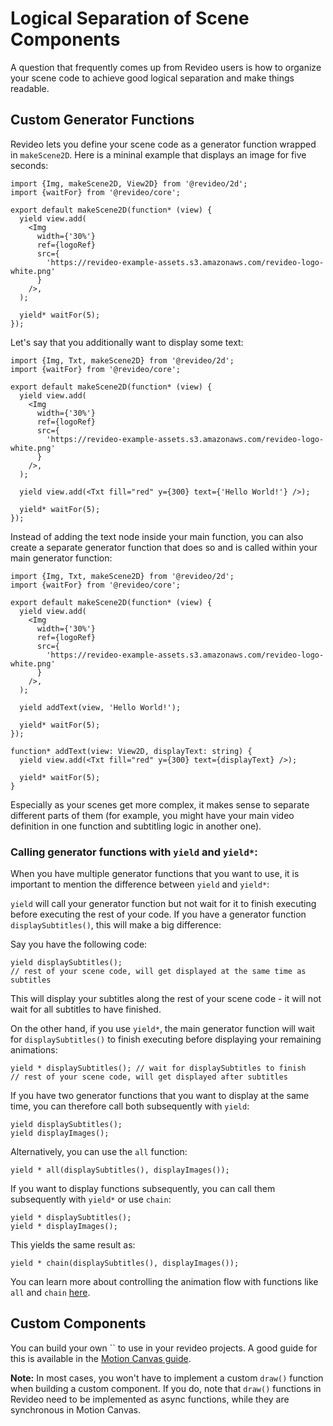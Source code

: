 # Logical Separation of Scene Components

A question that frequently comes up from Revideo users is how to organize your
scene code to achieve good logical separation and make things readable.

## Custom Generator Functions

Revideo lets you define your scene code as a generator function wrapped in
`makeScene2D`. Here is a mininal example that displays an image for five
seconds:

```tsx
import {Img, makeScene2D, View2D} from '@revideo/2d';
import {waitFor} from '@revideo/core';

export default makeScene2D(function* (view) {
  yield view.add(
    <Img
      width={'30%'}
      ref={logoRef}
      src={
        'https://revideo-example-assets.s3.amazonaws.com/revideo-logo-white.png'
      }
    />,
  );

  yield* waitFor(5);
});
```

Let's say that you additionally want to display some text:

```tsx
import {Img, Txt, makeScene2D} from '@revideo/2d';
import {waitFor} from '@revideo/core';

export default makeScene2D(function* (view) {
  yield view.add(
    <Img
      width={'30%'}
      ref={logoRef}
      src={
        'https://revideo-example-assets.s3.amazonaws.com/revideo-logo-white.png'
      }
    />,
  );

  yield view.add(<Txt fill="red" y={300} text={'Hello World!'} />);

  yield* waitFor(5);
});
```

Instead of adding the text node inside your main function, you can also create a
separate generator function that does so and is called within your main
generator function:

```tsx
import {Img, Txt, makeScene2D} from '@revideo/2d';
import {waitFor} from '@revideo/core';

export default makeScene2D(function* (view) {
  yield view.add(
    <Img
      width={'30%'}
      ref={logoRef}
      src={
        'https://revideo-example-assets.s3.amazonaws.com/revideo-logo-white.png'
      }
    />,
  );

  yield addText(view, 'Hello World!');

  yield* waitFor(5);
});

function* addText(view: View2D, displayText: string) {
  yield view.add(<Txt fill="red" y={300} text={displayText} />);

  yield* waitFor(5);
}
```

Especially as your scenes get more complex, it makes sense to separate different
parts of them (for example, you might have your main video definition in one
function and subtitling logic in another one).

### Calling generator functions with `yield` and `yield*`:

When you have multiple generator functions that you want to use, it is important
to mention the difference between `yield` and `yield*`:

`yield` will call your generator function but not wait for it to finish
executing before executing the rest of your code. If you have a generator
function `displaySubtitles()`, this will make a big difference:

Say you have the following code:

```tsx
yield displaySubtitles();
// rest of your scene code, will get displayed at the same time as subtitles
```

This will display your subtitles along the rest of your scene code - it will not
wait for all subtitles to have finished.

On the other hand, if you use `yield*`, the main generator function will wait
for `displaySubtitles()` to finish executing before displaying your remaining
animations:

```tsx
yield * displaySubtitles(); // wait for displaySubtitles to finish
// rest of your scene code, will get displayed after subtitles
```

If you have two generator functions that you want to display at the same time,
you can therefore call both subsequently with `yield`:

```tsx
yield displaySubtitles();
yield displayImages();
```

Alternatively, you can use the `all` function:

```tsx
yield * all(displaySubtitles(), displayImages());
```

If you want to display functions subsequently, you can call them subsequently
with `yield*` or use `chain`:

```tsx
yield * displaySubtitles();
yield * displayImages();
```

This yields the same result as:

```tsx
yield * chain(displaySubtitles(), displayImages());
```

You can learn more about controlling the animation flow with functions like
`all` and `chain` [here](/flow).

## Custom Components

You can build your own `` to use in your revideo projects. A
good guide for this is available in the
[Motion Canvas guide](/custom-components).

**Note:** In most cases, you won't have to implement a custom `draw()` function
when building a custom component. If you do, note that `draw()` functions in
Revideo need to be implemented as async functions, while they are synchronous in
Motion Canvas.
